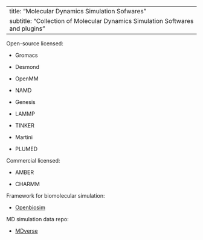 
---
title: "Molecular Dynamics Simulation Sofwares"
subtitle: "Collection of Molecular Dynamics Simulation Softwares and plugins"
---

Open-source licensed:

* Gromacs

* Desmond


* OpenMM

* NAMD

* Genesis

* LAMMP

* TINKER

* Martini

* PLUMED




Commercial licensed:

* AMBER


* CHARMM


Framework for biomolecular simulation:

* [Openbiosim](https://biosimspace.openbiosim.org/)

MD simulation data repo:

* [MDverse](https://github.com/MDverse)






